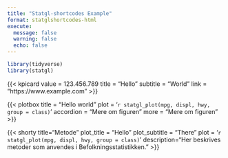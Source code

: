 ```yaml
---
title: "Statgl-shortcodes Example"
format: statglshortcodes-html
execute:
  message: false
  warning: false
  echo: false
---
```


```r
library(tidyverse)
library(statgl)
```


{{< kpicard 
  value = 123.456.789
  title = "Hello"
  subtitle = "World"
  link = "https://www.example.com"
>}}

{{< plotbox
  title = "Hello world"
  plot = '`r statgl_plot(mpg, displ, hwy, group = class)`'
  accordion = "Mere om figuren"
  more = "Mere om figuren"
>}}


{{< shorty 
  title="Metode"
  plot_title = "Hello"
  plot_subtitle = "There"
  plot = '`r statgl_plot(mpg, displ, hwy, group = class)`'
  description="Her beskrives metoder som anvendes i Befolkningsstatistikken."
>}}
